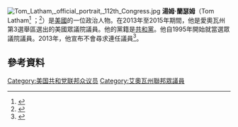 [[File:Tom_Latham,_official_portrait,_112th_Congress.jpg|thumb]]
'''湯姆·蘭瑟姆'''（Tom Latham<ref>{{cite news| url=http://www.washingtonpost.com/wp-srv/elections/2004/candidates/22423/| title=Elections 2004: Thomas Paul Latham| accessdate=20 January 2014| work=The Washington Post| archive-date=2016-03-05| archive-url=https://web.archive.org/web/20160305043812/http://www.washingtonpost.com/wp-srv/elections/2004/candidates/22423/| dead-url=no}}</ref> ；{{bd|1948年|7月14日}}<ref name='WaPoBio'>{{cite news |url=http://www.washingtonpost.com/wp-srv/elections/2004/candidates/22423/ |title=Thomas Paul Latham (R) |accessdate=2010-01-28 |work=The Washington Post |archive-date=2011-06-04 |archive-url=https://web.archive.org/web/20110604132704/http://www.washingtonpost.com/wp-srv/elections/2004/candidates/22423/ |dead-url=no }}</ref>）是[[美國|美國]]的一位政治人物。在2013年至2015年期間，他是愛奧瓦州第3選舉區選出的美國眾議院議員。他的黨籍是[[共和黨_(美國)|共和黨]]。他自1995年開始就當選眾議院議員。2013年，他宣布不會尋求連任議員<ref>{{cite web|last=Fagen|first=Cynthia|title=Three Congressman Announce Retirement on Same Day|url=http://www.newsmax.com/Newsfront/retire-Mia-Love-election/2013/12/17/id/542419|publisher=Newsmax|accessdate=17 December 2013|archive-date=2018-08-15|archive-url=https://web.archive.org/web/20180815050848/https://www.newsmax.com/Newsfront/retire-Mia-Love-election/2013/12/17/id/542419/|dead-url=no}}</ref>。
== 參考資料 ==
{{reflist}}
{{US-poli-bio-stub}}
{{normdaten}}
{{DEFAULTSORT:latham}}
[[Category:美国共和党联邦众议员|Category:美国共和党联邦众议员]]
[[Category:艾奧瓦州聯邦眾議員|Category:艾奧瓦州聯邦眾議員]]
